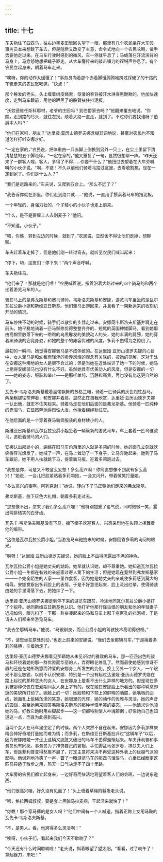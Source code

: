 ```yaml
---
---
---
```

title: 十七
---



车夫勒住了四匹马，往右边黑麦田里回头望了一眼，那里有几个农民坐在大车旁。事务员本来想跳下车去，但是随后又改变了主意，命令式地向一个农民吆喝，做手势要他走过来。在马车行驶时感到的微风，车一停就平息了；马蝇落在汗流浃背的马身上，马忿怒地想把蝇子驱走。从大车旁传来的敲击镰刀的铿锵声停息了。有个农民立起身来，朝着马车走来。

“唉呀，你的动作太缓慢了！”事务员向着那个赤着脚慢腾腾地跨过踩硬了的干路的车辙走来的农民怒喝道。“快点！”

那个鬈发的老头，头上缠着树皮绳索，伛偻的脊背被汗水淋得黑黝黝的，他加快速度，走到马车跟前，用他的晒黑了的胳臂扶住挡泥板。

“沃兹德维任斯科耶村，老爷的庄园吗？到伯爵家去吗？”他翻来覆去地说。“你瞧，走到路的尽头，就往左拐。顺着大路一直走，就到了。不过你们要找谁呀？伯爵本人吗？”

“他们在家吗，朋友？”达里娅·亚历山德罗夫娜含糊其词地说，甚至对农民也不知道怎样打听安娜才好。

“一定在家的，”农民说，把体重由一只赤脚上倒换到另外一只上，在尘土里留下清清楚楚的五个脚趾印。“一定在家的。”他又重复了一句，显然很想聊一阵。“昨天还来了一群客人哩。客人，多得了不得……你要干什么？”他扭过去望着在大车旁喊叫的小伙子说。“啊，不错！不久以前他们骑着马路过这里，去看收割机。现在一定到家了。你们是什么人？”

“我们是远路来的，”车夫说，又爬到驭台上。“那么不远了？”

“我告诉你就在那里。你们走到路口就……”他说，一直用手摸索着马车的挡泥板。

一个年轻的、身强力壮的、个子矮小的小伙子也走上前来。

“什么，是不是要雇工人去割麦子？”他问。

“不知道，小伙子。”

“喂，你瞧，转到左边的时候，就到了，”农民说，显然舍不得让他们走掉，想聊聊。

车夫赶着车走掉了，但是他们刚一转过弯去，就听见农民们喊叫起来：

“停下，嗨，朋友们！停下来！”两个声音呼喊。

车夫勒住马。

“他们来了！那就是他们哩！”农民喊着说，指着沿着大路过来的四个骑马的和两个坐着游览马车的人。

骑在马上的是弗龙斯基和赛马骑师，韦斯洛夫斯基和安娜，游览马车里坐的是瓦尔瓦拉公爵小姐和斯维亚日斯基。他们骑马出游回来，并且看了一架新运来的收割机开动的情况。

马车停住不动的时候，骑手们以散步的步伐走过来。安娜同韦斯洛夫斯基并肩走在前头。她平稳地骑着一匹马鬃修剪得整整齐齐的、短尾的英国种矮脚马。看到她那由高帽里散落下来的一绺绺的乌黑鬈发的美貌动人的头，她的丰满的肩膀，她的穿着黑骑装的窈窕身姿，和她的整个的雍容优雅的风度，多莉不由得为之惊倒了。

最初的一瞬间，她觉得安娜骑马是不成体统的。在达里娅·亚历山德罗夫娜的心目中，女人骑马是和幼稚而轻浮的卖弄风情的观念有关联的，按她的见解，这对于处在安娜这种境地的女人是很不合式的；但是当她在近处端详了她一下的时候，她马上觉得安娜骑马也没有什么不好。虽然她具有优美动人的风度，但是安娜的一切——她的姿态、服装和举止——是那样单纯、沉静和高贵，再也没有比这更自然的了。

瓦先卡·韦斯洛夫斯基戴着丝带飘舞的苏格兰帽，骑着一匹骑兵的灰色烈性战马，两条粗腿往前伸着，和安娜并着肩，显然正在自我欣赏，达里娅·亚历山德罗夫娜一认出他，就忍不住笑起来。骑着马走在他们后面的是弗龙斯基。他骑着一匹纯种的赤骝马，它显然奔驰得烈性大发，他揪着缰绳勒住它。

在他后面的是一个穿着赛马骑师服装的身材矮小的人。

斯维亚日斯基和瓦尔瓦拉公爵小姐坐着一辆簇新的游览马车，车上套着一匹乌骓骏马，追赶着骑马的人们。

安娜认出那娇小的、蜷缩在旧马车角落里的人就是多莉的时候，她的面孔立刻就欢笑得容光焕发了。她喊了一声，在马上耸动了一下身子，让马奔驰起来。驰到了马车跟前，她不用人扶就跳下马，提着骑马服，迎着多莉跑过去。

“我想是你，可是又不敢这么妄想！多么高兴啊！你简直想像不到我有多么高兴！”她说，一会儿把脸紧贴着多莉吻她，一会又闪开，带着微笑打量她。

“多么高兴的事啊，阿列克谢！”她说，转向下了马正朝她们走来的弗龙斯基。

弗龙斯基，脱下灰色大礼帽，朝着多莉走过去。

“您想像不出，您来了我们多么高兴哩！”他特别加重了语气说，同时微微一笑，露出两排结实的白牙齿。

瓦先卡·韦斯洛夫斯基没有下马，摘下帽子欢迎客人，兴高采烈地在头顶上挥舞着他的缎带。

“这位是瓦尔瓦拉公爵小姐。”当游览马车驰拢来的时候，安娜回答多莉的询问的眼光。

“啊呀！”达里娅·亚历山德罗夫娜说，她的脸上不由得流露出不满的神色。

瓦尔瓦拉公爵小姐是她丈夫的姑妈，她早就认识她，却不尊重她。她知道瓦尔瓦拉公爵小姐一生都在有钱的亲戚家过寄人篱下的生活；但是她现在竟然到弗龙斯基家——一个完全陌生的人家——里作食客，因为她是她丈夫的亲戚使多莉感到莫大的侮辱。安娜觉察出多莉脸上的表情，于是不好意思起来，脸上泛出红晕，使得骑装由她的手里滑落下去，把她绊了一下。

达里娅·亚历山德罗夫娜走到停下来的游览车跟前，冷淡地同瓦尔瓦拉公爵小姐打了个招呼。她同斯维亚日斯基也认识。他打听他那行径古怪的朋友和他的年轻妻子近况如何，眼光扫了一下那一群拼凑起来的马和马车上那千疮百孔的挡泥板，于是请夫人们都来坐游览马车。

“我去坐那辆马车，”他说，“马很驯良，而且公爵小姐的驾驶技术高明得很哩。”

“不，请您坐在原处别动，”也走上前来的安娜说。“我们去坐那辆马车，”于是挽着多莉的胳膊，引着她走了。

达里娅·亚历山德罗夫娜看见那辆她从未见识过的雅致的马车，那一匹匹出色的骏马和环绕着她的那一群优雅而华丽的人，弄得眼花缭乱了。然而最使她感到惊讶不置的还是在她所熟悉而钟爱的安娜身上所发生的变化。换上另外一个女人，一个眼光不那么敏锐、以前不认识安娜、特别是一个没有起过达里娅·亚历山德罗夫娜在路上起过的那种念头的女人，在安娜身上是看不出什么异样的地方的。但是现在多莉被那种仅仅在恋爱期间女人身上才有的。现在她在安娜脸上所看出的那种瞬息即逝的美貌所打动了。她脸上的一切：她脸颊和下颚上的鲜明的酒靥，她嘴唇的曲线，她面孔上依稀荡漾的笑意，她眼里的光辉，她的动作的优雅与灵活，她的声音的圆润，甚至她用来回答韦斯洛夫斯基的那种半恼半笑的姿态，——他请求许他骑她的马，好教它跑时用右脚起步——这一切都特别使人神魂颠倒；好像她自己也知道这一点，而且为此感到高兴。

当两个女人在马车里坐定了的时候，两个人突然不自在起来。安娜因为多莉那样聚精会神好奇地打量她而难为情；而多莉，在斯维亚日斯基批评过“这辆车子”以后，因为安娜陪她一齐坐上这辆又肮脏又破旧的马车不由得羞惭起来。车夫菲利普和事务员也有同感。事务员为了掩饰自己的窘相，手忙脚乱地张罗着，搀扶夫人们上车，但是菲利普变得愁眉不展了，打定主意将来决不再受这种外表上的优越气派的影响。他讽刺地冷笑了一声，瞥了一眼游览马车的那匹乌骓骏马，心里已经断定这匹马只适于散步之用，热天一口气决走不了四十里路。

大车旁的农民们都立起身来，一边好奇而快活地观望着客人们的会晤，一边说东道西。

“他们很高兴哩，好久没有见面了！”头上缠着草绳的鬈发老头说。

“喂，格拉西姆叔叔，要是套上黑骟马拉麦捆，干起活来就快了！”

“你瞧！那个穿马裤的是女人吗？”他们中间有一个人喊道，指着正跨上女用马鞍的瓦先卡·韦斯洛夫斯基。

“不，是男人。看，他跨得多么灵活啊！”

“唉呀，小伙子们，看起来我们今天不歇晌了？”

“今天还有什么时间歇晌哩！”老头说，斜着眼望了望太阳。“看看，过了晌午了！拿起镰刀，来吧！”